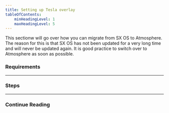 ```yaml
---
title: Setting up Tesla overlay
tableOfContents:
    minHeadingLevel: 1
    maxHeadingLevel: 5
---
```


This sectionw will go over how you can migrate from SX OS to Atmosphere. The reason for this is that SX OS has not been updated for a very long time and will never be updated again.
It is good practice to switch over to Atmosphere as soon as possible.

### Requirements

---

### Steps

---

### Continue Reading
